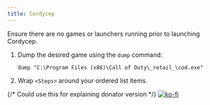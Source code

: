 ```yaml
---
title: Cordycep
---
```



<Aside type="caution">Ensure there are no games or launchers running prior to launching Cordycep.</Aside>

<Steps>

1. Dump the desired game using the `dump` command:

   ```
   dump "C:\Program Files (x86)\Call of Duty\_retail_\cod.exe"
   ```

2. Wrap `<Steps>` around your ordered list items.

</Steps>

{/* Could use this for explaining donator version */}
[![ko-fi](https://ko-fi.com/img/githubbutton_sm.svg)](https://ko-fi.com/dest1yo)
